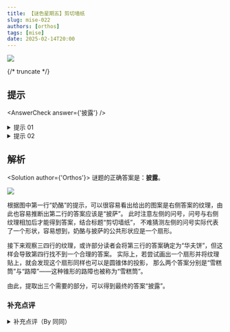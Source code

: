 ```yaml
---
title: 【谜色星期五】剪切墙纸
slug: mise-022
authors: [orthos]
tags: [mise]
date: 2025-02-14T20:00
---
```


![](./mise-022.assets/mise-022.webp)

{/* truncate */}

## 提示

<AnswerCheck answer={'披露'} />

<details>
    <summary>提示 01</summary>

    对于同一个形状，若贴上不同的纹理图案，就可能代表不同的含义。

</details>

<details>
    <summary>提示 02</summary>

    左侧的问号代表扇形。

</details>

## 解析

<Solution author={'Orthos'}>
谜题的正确答案是：**披露**。

![](./mise-022.assets/mise-022-sol.webp)

根据图中第一行“奶酪”的提示，可以很容易看出给出的图案是右侧答案的纹理，由此也容易推断出第二行的答案应该是“披萨”。
此时注意左侧的问号，问号与右侧纹理相加后才能得到答案，结合标题“剪切墙纸”，
不难猜测左侧的问号实际代表了一个形状，容易想到，奶酪与披萨的公共形状应是一个扇形。

接下来观察三四行的纹理，或许部分读者会将第三行的答案确定为“华夫饼”，但这样会导致第四行找不到一个合理的答案。
实际上，若尝试画出一个扇形并将纹理贴上，就会发现这个扇形同样也可以是圆锥体的投影，
那么两个答案分别是“雪糕筒”与“路障”——这种锥形的路障也被称为“雪糕筒”。

由此，提取出三个需要的部分，可以得到最终的答案“披露”。

</Solution>

### 补充点评

<details>
    <summary>补充点评（By 同同）</summary>

    食品种类最丰富的一题。答案示例“蛋糕”也同样满足本题扇形图形的特点。

    本题从路障筒指向“雪糕筒”的箭头是最后添加上去的。根据来自第三行和第四行的双重信息可以唯一确定“雪糕筒”这一词。
    这被认为是本题巧妙设计之一。不过这种锥形路障的这一名称我也是头一次听说，还真是长见识了。

    “披萨”一词翻译上的不同（“比萨”，“匹萨”等等）导致本题第二行的中文词对应存在多重性。也许添加笔画数之类的限制信息会更好。

</details>
